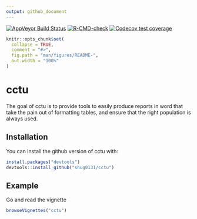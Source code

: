 ```yaml
---
output: github_document
---
```


<!-- badges: start 
[![Travis-CI Build Status](https://travis-ci.com/shug0131/cctu.svg?branch=master)](https://travis-ci.com/shug0131/cctu)-->
[![AppVeyor Build Status](https://ci.appveyor.com/api/projects/status/github/shug0131/cctu?branch=master&svg=true)](https://ci.appveyor.com/project/shug0131/cctu)
[![R-CMD-check](https://github.com/shug0131/cctu/workflows/R-CMD-check/badge.svg)](https://github.com/shug0131/cctu/actions)
[![Codecov test coverage](https://codecov.io/gh/shug0131/cctu/branch/master/graph/badge.svg)](https://codecov.io/gh/shug0131/cctu?branch=master)
<!-- badges: end -->



<!-- README.md is generated from README.Rmd. Please edit that file -->

```r
knitr::opts_chunk$set(
  collapse = TRUE,
  comment = "#>",
  fig.path = "man/figures/README-",
  out.width = "100%"
)
```
# cctu

The goal of cctu is to provide tools to easily produce reports in word that take the pain out of formatting tables, and ensure that the right population is always used. 

## Installation

You can install the github version of cctu with:

``` r
install.packages("devtools")
devtools::install_github("shug0131/cctu")
```

## Example

Go and read the vignette

```r
browseVignettes("cctu")
```

